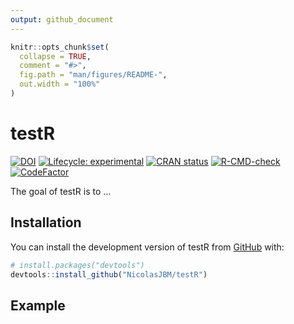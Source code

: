 ```yaml
---
output: github_document
---
```


<!-- README.md is generated from README.Rmd. Please edit that file -->

```r
knitr::opts_chunk$set(
  collapse = TRUE,
  comment = "#>",
  fig.path = "man/figures/README-",
  out.width = "100%"
)
```

# testR

<!-- badges: start -->
[![DOI](https://zenodo.org/badge/510264345.svg)](https://zenodo.org/badge/latestdoi/510264345)
[![Lifecycle: experimental](https://img.shields.io/badge/lifecycle-experimental-orange.svg)](https://lifecycle.r-lib.org/articles/stages.html#experimental)
[![CRAN status](https://www.r-pkg.org/badges/version/testR)](https://CRAN.R-project.org/package=testR)
[![R-CMD-check](https://github.com/NicolasJBM/testR/actions/workflows/R-CMD-check.yaml/badge.svg)](https://github.com/NicolasJBM/testR/actions/workflows/R-CMD-check.yaml)
[![CodeFactor](https://www.codefactor.io/repository/github/NicolasJBM/testR/badge)](https://www.codefactor.io/repository/github/NicolasJBM/testR)
<!-- badges: end -->

The goal of testR is to ...

## Installation

You can install the development version of testR from [GitHub](https://github.com/) with:

``` r
# install.packages("devtools")
devtools::install_github("NicolasJBM/testR")
```

## Example

